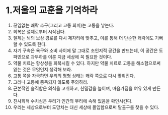 # 1.저울의 교훈을 기억하라

1. 끊임없는 쾌락 추구(그리고 고통 회피)는 고통을 낳는다.
2. 회복은 절제로부터 시작된다.
3. 절제는 뇌의 보상 경로를 다시 제자리에 맞추고, 이를 통해 더 단순한 쾌락에도 기뻐할 수 있도록 한다.
4. 자기 구속은 욕구와 소비 사이에 말 그대로 초인지적 공간을 만드는데, 이 공간은 도파민으로 과부하를 이룬 지금 세상에 꼭 필요한 것이다.
5. 약물 치료는 항상성을 회복시킬 수 있다. 하지만 약물 치료로 고통을 해소함으로써 잃는 것은 무엇인지 생각해 보라.
6. 고통 쪽을 자극하면 우리의 평형 상태는 쾌락 쪽으로 다시 맞춰진다.
7. 그러나 고통에 중독되지 않도록 주의하라.
8. 근본적인 솔직함은 의식을 고취하고, 친밀감을 높이며, 마음가짐을 여유 있게 만든다.
9. 친사회적 수치심은 우리가 인간의 무리에 속해 있음을 확인시킨다.
10. 우리는 세상으로부터 도망치는 대신 세상에 몰입함으로써 탈출구를 찾을 수 있다.